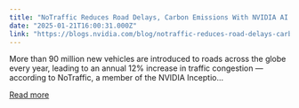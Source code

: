```yaml
---
title: "NoTraffic Reduces Road Delays, Carbon Emissions With NVIDIA AI and Accelerated Computing"
date: "2025-01-21T16:00:31.000Z"
link: "https://blogs.nvidia.com/blog/notraffic-reduces-road-delays-carbon-emissions/"
---
```


More than 90 million new vehicles are introduced to roads across the globe every year, leading to an annual 12% increase in traffic congestion — according to NoTraffic, a member of the NVIDIA Inceptio...

[Read more](https://blogs.nvidia.com/blog/notraffic-reduces-road-delays-carbon-emissions/)
